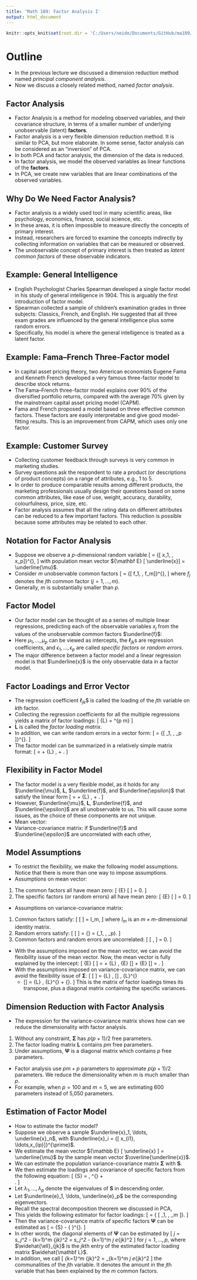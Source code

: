 ```yaml
---
title: 'Math 189: Factor Analysis I'
output: html_document
---
```


```r
knitr::opts_knit$set(root.dir = 'C:/Users/neide/Documents/GitHub/ma189/Data')
```

# Outline

- In the previous lecture we discussed a dimension reduction method named *principal component analysis*.
- Now we discuss a closely related method, named *factor analysis*.
 
## Factor Analysis

- Factor Analysis is a method for modeling observed variables, and their covariance structure, in terms of a smaller number of underlying unobservable (latent) **factors**.
- Factor analysis is a very flexible dimension reduction method. It is similar to PCA, but more elaborate. In some sense, factor analysis can be considered as an "inversion” of PCA.
- In both PCA and factor analysis, the dimension of the data is reduced.
- In factor analysis, we model the observed variables as linear functions of the **factors**.
- In PCA, we create new variables that are linear combinations of the observed variables.

## Why Do We Need Factor Analysis?

- Factor analysis is a widely used tool in many scientific areas, like psychology, economics, finance, social science, etc.
- In these areas, it is often impossible to measure directly the concepts of primary interest.
- Instead, researchers are forced to examine the concepts indirectly by collecting information on variables that can be measured or observed.
- The unobservable concept of primary interest is then treated as *latent common factors* of these observable indicators.

## Example: General Intelligence

- English Psychologist Charles Spearman developed a single factor model in his study of
general intelligence in 1904. This is arguably the first introduction of factor model.
- Spearman collected a sample of children's examination grades in three subjects: Classics,
French, and English. He suggested that all three exam grades are influenced by the general
intelligence plus some random errors.
- Specifically, his model is
\begin{align*}
 \mbox{Classics} & = \alpha \, \mbox{Int} + e_1 \\
 \mbox{French} & = \beta \, \mbox{Int} + e_2 \\
 \mbox{English} & = \gamma \, \mbox{Int} + e_3,
\end{align*}
where the general intelligence is treated as a latent factor.

## Example: Fama–French Three-Factor model

- In capital asset pricing theory, two American economists Eugene Fama and Kenneth French
developed a very famous three-factor model to describe stock returns.
- The Fama–French three-factor model explains over 90% of the diversified portfolio returns,
compared with the average 70% given by the mainstream capital asset pricing model (CAPM).
- Fama and French proposed a model based on three effective common factors. These factors are easily interpretable and give good model-fitting results. This is an improvement from CAPM, which uses only one factor.

## Example: Customer Survey

- Collecting customer feedback through surveys is very common in marketing studies.
- Survey questions ask the respondent to rate a product (or descriptions of product concepts) on a range of attributes, e.g., 1 to 5.
- In order to produce comparable results among different products, the marketing professionals usually design their questions based on some common attributes, like ease of use, weight, accuracy, durability, colourfulness, price, size, etc.
- Factor analysis assumes that all the rating data on different attributes can be reduced to a
few important factors. This reduction is possible because some attributes may be related to each other.

## Notation for Factor Analysis

- Suppose we observe a $p$-dimensional random variable 
\[
\underline{x} = {[ x_1, \ldots, x_p]}^{\prime},
\]
with population mean vector ${\mathbf E} [ \underline{x}] = \underline{\mu}$.
- Consider $m$ unobservable common factors 
\[
\underline{f} = {[ f_1, \ldots, f_m]}^{\prime},
\]
where $f_j$ denotes the $j$th common factor ($j = 1, \ldots, m$).
- Generally, $m$ is substantially smaller than $p$.

## Factor Model

- Our factor model can be thought of as a series of multiple linear regressions, predicting each of the observable variables $x_j$ from the values of the unobservable common factors $\underline{f}$:
\begin{align*}
 x_1 & = \mu_1 + \ell_{11} f_1 + \ell_{12} f_2 + \ldots + \ell_{1m} f_m + \epsilon_1 \\
 x_2 & = \mu_2 + \ell_{21} f_1 + \ell_{22} f_2 + \ldots + \ell_{2m} f_m + \epsilon_2 \\
  & \vdots \\
 x_p & = \mu_p + \ell_{p1} f_1 + \ell_{p2} f_2 + \ldots + \ell_{pm} f_m + \epsilon_p. \\
\end{align*}
- Here $\mu_1, \ldots, \mu_p$ can be viewed as intercepts, the $\ell_{jk}$s are regression coefficients, and $\epsilon_1, \ldots, \epsilon_p$ are called *specific factors* or *random errors*.
- The major difference between a factor model and a linear regression model is that $\underline{x}$ is the only observable data in a factor model.


## Factor Loadings and Error Vector

- The regression coefficient $\ell_{jk}$$ is called the loading of the $j$th variable on $k$th factor.
- Collecting the regression coefficients for all the multiple regressions yields a matrix of factor loadings:
\[
  {\mathbf L} = \left[ \begin{array}{cccc} 
    \ell_{11} & \ell_{12} & \ldots & \ell_{1m} \\
    \ell_{21} & \ell_{22} & \ldots & \ell_{2m} \\
    \vdots & \vdots & \ddots & \vdots \\
    \ell_{p1} & \ell_{p2} & \ldots & \ell_{pm} \end{array} \right] 
    \in {\mathbb R}^{p \times m}
\]
- ${\mathbf L}$ is called the *factor loading matrix*.
- In addition, we can write random errors in a vector form:
\[
 \underline{\epsilon} = {[ \epsilon_1, \ldots, \epsilon_p ]}^{\prime}.
\]
- The factor model can be summarized in a relatively simple matrix format:
\[
  \underline{x}= \underline{\mu} + {\mathbf L} \, \underline{f} + \underline{\epsilon}.
\]

 
## Flexibility in Factor Model

- The factor model is a very flexible model, as it holds for any $\underline{\mu}$, ${\mathbf L}$, $\underline{f}$, and $\underline{\epsilon}$ that satisfy the linear form
\[
\underline{x}= \underline{\mu} + {\mathbf L} \, \underline{f} + \underline{\epsilon}.
\]
- However, $\underline{\mu}$, ${\mathbf L}$, $\underline{f}$, and $\underline{\epsilon}$ 
are all unobservable to us. This will cause some issues, as the choice of these components are not unique.
- Mean vector:
\begin{align*}
  {\mathbb E}  [ \underline{x}] & = \underline{\mu} + 
  {\mathbf L} \,  {\mathbb E} [\underline{f}] +  {\mathbb E} [\underline{\epsilon}] \\
  & = \left( \underline{\mu} + {\mathbf L} \, \underline{\delta} \right)  +
  {\mathbf L} \,  {\mathbb E} [\underline{f} - \underline{\delta}] 
  +  {\mathbb E} [\underline{\epsilon}] 
\end{align*}  
- Variance-covariance matrix: if $\underline{f}$ and $\underline{\epsilon}$ are uncorrelated with each other,
\begin{align*}
  \mbox{Cov}   [ \underline{x}] & =  
  {\mathbf L} \, \mbox{Cov} [\underline{f}] \,  {\mathbf L}^{\prime} 
   +   \mbox{Cov}   [\underline{\epsilon}] \\
   & =   \left( c {\mathbf L} \right) \, \mbox{Cov} [\underline{f}/c] \,  
    { \left( c {\mathbf L} \right) }^{\prime}    +   \mbox{Cov}   [\underline{\epsilon}]
\end{align*}

## Model Assumptions

- To restrict the flexibility, we make the following model assumptions. Notice that there is more than one way to impose assumptions.
- Assumptions on mean vector:

1. The common factors all have mean zero:
\[
 {\mathbb E} [ \underline{f} ] = 0.
\]
2. The specific factors (or random errors) all have mean zero:
\[
 {\mathbb E} [ \underline{f} ] = 0.
\]

- Assumptions on variance-covariance matrix:

1. Common factors satisfy:
\[
 \mbox{Cov} [ \underline{f} ] = I_m,
 \]
 where $I_m$ is an $m \times m$-dimensional identity matrix.
2. Random errors satisfy:
\[
 \mbox{Cov} [ \underline{\epsilon} ] = {\mathbf \Psi} = \mbox{diag} (\psi_1, \ldots, \psi_p).
 \]
3. Common factors and random errors are uncorrelated:
\[
 \mbox{Cov} [ \underline{f}, \underline{\epsilon} ] = 0.
 \]
- With the assumptions imposed on the mean vector, we can avoid the flexibility issue of the
mean vector. Now, the mean vector is fully explained by the intercept:
\[
  {\mathbb E}  [ \underline{x}]  = \underline{\mu} + 
  {\mathbf L} \,  {\mathbb E} [\underline{f}] +  {\mathbb E} [\underline{\epsilon}] 
  = \underline{\mu}.
\]
- With the assumptions imposed on variance-covariance matrix, we can avoid the flexibility issue of ${\mathbf \Sigma}$:
\[
 \mbox{Cov} [ \underline{x}] = 
 {\mathbf L} \, \mbox{Cov} [\underline{f}] \,  {\mathbf L}^{\prime} 
   +   \mbox{Cov}   [\underline{\epsilon}] = 
   {\mathbf L} \,  {\mathbf L}^{\prime}    +  {\mathbf \Psi}.
\]
 This is the matrix of factor loadings times its transpose, plus a diagonal matrix containing the specific variances.
 
## Dimension Reduction with Factor Analysis

- The expression for the variance-covariance matrix shows how can we reduce the dimensionality with factor analysis.

1. Without any constraint, ${\mathbf \Sigma}$ has $p (p+1)/2$ free parameters.
2. The factor loading matrix ${\mathbf L}$ contains $pm$ free parameters.
3. Under assumptions, ${\mathbf \Psi}$ is a diagonal matrix which contains $p$ free parameters.

- Factor analysis use $pm +p$ parameters to approximate $p (p+1)/2$ parameters. We reduce the dimensionality when $m$ is much smaller than $p$.
- For example, when $p = 100$ and $m=5$, we are estimating 600 parameters instead of 5,050 parameters. 

## Estimation of Factor Model

- How to estimate the factor model?
- Suppose we observe a sample $\underline{x}_1, \ldots, \underline{x}_n$, with $\underline{x}_i = {[ x_{i1}, \ldots,x_{ip}]}^{\prime}$.
- We estimate the mean vector ${\mathbb E} [ \underline{x} ] = \underline{\mu}$ by the sample mean vector $\overline{\underline{x}}$.
- We can estimate the population variance-covariance matrix ${\mathbf \Sigma}$ with ${\mathbf S}$.
- We then estimate the loadings and covariance of specific factors from the following equation:
\[
{\mathbf S} =  \widehat{\mathbf L} \,  \widehat{\mathbf L}^{\prime}    +  
\widehat{\mathbf \Psi}.
\]
- Let $\lambda_1, \ldots, \lambda_p$ denote the eigenvalues of ${\mathbf S}$ in descending order.
- Let $\underline{e}_1, \ldots, \underline{e}_p$ be the corresponding eigenvectors.
- Recall the spectral decomposition theorem we discussed in PCA,
\begin{align*}
 {\mathbf S} & =\sum_{j=1}^p \lambda_j \underline{e}_j \underline{e}_j^{\prime} \\
  & = \sum_{j=1}^m \lambda_j \underline{e}_j \underline{e}_j^{\prime}
   + \sum_{j=m+1}^p \lambda_j \underline{e}_j \underline{e}_j^{\prime} \\
& =    \widehat{\mathbf L} \,  \widehat{\mathbf L}^{\prime}    +  
\widehat{\mathbf \Psi}.
\end{align*}
- This yields the following estimator for factor loadings:
\[
\widehat{\mathbf L} = { [ \sqrt{\lambda_1} \underline{e}_1, \ldots, 
 \sqrt{\lambda_m} \underline{e}_m ]}.
\]
- Then the variance-covariance matrix of specific factors ${\mathbf \Psi}$ can be estimated as
\[
 \widehat{\mathbf \Psi} = {\mathbf S} - \widehat{\mathbf L} { \widehat{\mathbf L} }^{\prime}.
\]
- In other words, the diagonal elements of ${\mathbf \Psi}$ can be estimated by
\[
 \hat{\psi}_j = s_j^2 - \sum_{k=1}^m \widehat{\ell}_{jk}^2 
  = s_j^2 - \sum_{k=1}^m \lambda_j e_{jk}^2
\]
for $j = 1, \ldots, p$, where $\widehat{\ell}_{jk}$ is the $jk$th entry of the estimated factor loading matrix $\widehat{\mathbf L}$.
- In addition, we call
\[
 \sum_{k=1}^m \widehat{\ell}_{jk}^2 
  =  \sum_{k=1}^m \lambda_j e_{jk}^2
\]
the communalities of the $j$th variable. It denotes the amount in the $j$th variable that has been explained by the $m$ common factors.
 